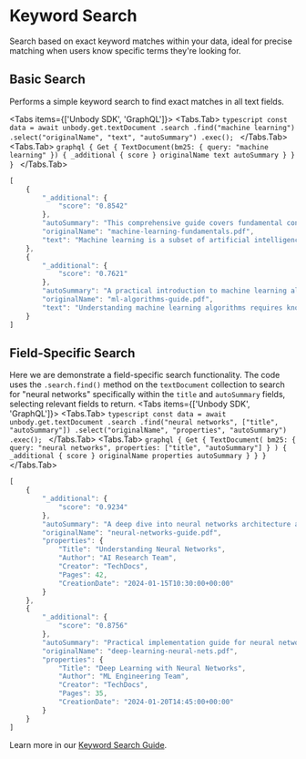 
# Keyword Search

Search based on exact keyword matches within your data, ideal for precise matching when users know specific terms they're looking for.

## Basic Search
Performs a simple keyword search to find exact matches in all text fields.

<Tabs items={['Unbody SDK', 'GraphQL']}>
  <Tabs.Tab>
    ```typescript
    const data = await unbody.get.textDocument
        .search
        .find("machine learning")
        .select("originalName", "text", "autoSummary")
        .exec();
    ```
  </Tabs.Tab>
  <Tabs.Tab>
    ```graphql
    {
      Get {
        TextDocument(bm25: {
          query: "machine learning"
        }) {
          _additional {
            score
          }
          originalName
          text
          autoSummary
        }
      }
    }
    ```
  </Tabs.Tab>
</Tabs>

```typescript
[
    {
        "_additional": {
            "score": "0.8542"
        },
        "autoSummary": "This comprehensive guide covers fundamental concepts of machine learning, including supervised and unsupervised learning techniques. The document explores practical applications in data analysis and predictive modeling.",
        "originalName": "machine-learning-fundamentals.pdf",
        "text": "Machine learning is a subset of artificial intelligence that enables systems to learn and improve from experience..."
    },
    {
        "_additional": {
            "score": "0.7621"
        },
        "autoSummary": "A practical introduction to machine learning algorithms and their implementation in Python. Includes code examples and best practices for model training and evaluation.",
        "originalName": "ml-algorithms-guide.pdf",
        "text": "Understanding machine learning algorithms requires knowledge of both statistics and programming..."
    }
]
```

## Field-Specific Search
Here we are demonstrate a field-specific search functionality. The code uses the `.search.find()` method on the `textDocument` collection to search for "neural networks" specifically within the `title` and `autoSummary` fields, selecting relevant fields to return.
<Tabs items={['Unbody SDK', 'GraphQL']}>
  <Tabs.Tab>
    ```typescript
    const data = await unbody.get.textDocument
        .search
        .find("neural networks", ["title", "autoSummary"])
        .select("originalName", "properties", "autoSummary")
        .exec();
    ```
  </Tabs.Tab>
  <Tabs.Tab>
    ```graphql
    {
      Get {
        TextDocument(
          bm25: {
            query: "neural networks",
            properties: ["title", "autoSummary"]
          }
        ) {
          _additional {
            score
          }
          originalName
          properties
          autoSummary
        }
      }
    }
    ```
  </Tabs.Tab>
</Tabs>

```typescript
[
    {
        "_additional": {
            "score": "0.9234"
        },
        "autoSummary": "A deep dive into neural networks architecture and implementation. This guide covers feedforward networks, convolutional neural networks (CNNs), and recurrent neural networks (RNNs).",
        "originalName": "neural-networks-guide.pdf",
        "properties": {
            "Title": "Understanding Neural Networks",
            "Author": "AI Research Team",
            "Creator": "TechDocs",
            "Pages": 42,
            "CreationDate": "2024-01-15T10:30:00+00:00"
        }
    },
    {
        "_additional": {
            "score": "0.8756"
        },
        "autoSummary": "Practical implementation guide for neural networks in deep learning applications. Includes PyTorch examples and optimization techniques.",
        "originalName": "deep-learning-neural-nets.pdf",
        "properties": {
            "Title": "Deep Learning with Neural Networks",
            "Author": "ML Engineering Team",
            "Creator": "TechDocs",
            "Pages": 35,
            "CreationDate": "2024-01-20T14:45:00+00:00"
        }
    }
]
```

Learn more in our [Keyword Search Guide](/content-api/search/keyword-search).